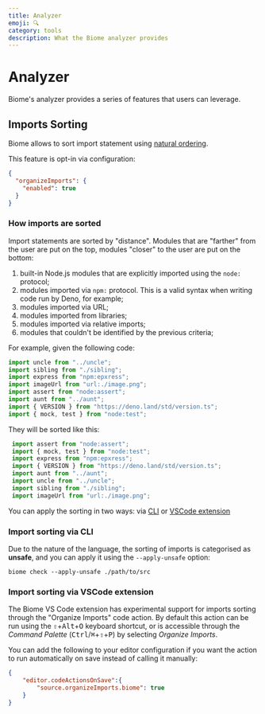 ```yaml
---
title: Analyzer
emoji: 🔍
category: tools
description: What the Biome analyzer provides
---
```


# Analyzer

Biome's analyzer provides a series of features that users can leverage.


## Imports Sorting

Biome allows to sort import statement using [natural ordering](https://en.wikipedia.org/wiki/Natural_sort_order).

This feature is opt-in via configuration:

```json
{
  "organizeImports": {
    "enabled": true
  }
}
```

### How imports are sorted

Import statements are sorted by "distance". Modules that are "farther" from the user are put on the top, modules "closer" to the user are put on the bottom:

1. built-in Node.js modules that are explicitly imported using the `node:` protocol;
2. modules imported via `npm:` protocol. This is a valid syntax when writing code run by Deno, for example;
3. modules imported via URL;
4. modules imported from libraries;
5. modules imported via relative imports;
6. modules that couldn't be identified by the previous criteria;

For example, given the following code:

```js
import uncle from "../uncle";
import sibling from "./sibling";
import express from "npm:epxress";
import imageUrl from "url:./image.png";
import assert from "node:assert";
import aunt from "../aunt";
import { VERSION } from "https://deno.land/std/version.ts";
import { mock, test } from "node:test";
```

They will be sorted like this:

```js
 import assert from "node:assert";
 import { mock, test } from "node:test";
 import express from "npm:epxress";
 import { VERSION } from "https://deno.land/std/version.ts";
 import aunt from "../aunt";
 import uncle from "../uncle";
 import sibling from "./sibling";
 import imageUrl from "url:./image.png";
```


You can apply the sorting in two ways: via [CLI](#import-sorting-via-cli) or [VSCode extension](#import-sorting-via-vscode-extension)

### Import sorting via CLI

Due to the nature of the language, the sorting of imports is categorised as **unsafe**, and you can apply it using the `--apply-unsafe` option:

```shell
biome check --apply-unsafe ./path/to/src
```

### Import sorting via VSCode extension


The Biome VS Code extension has experimental support for imports sorting through the "Organize Imports" code action. By default this action can be run using the <kbd title="Shift">⇧</kbd>+<kbd>Alt</kbd>+<kbd>O</kbd> keyboard shortcut, or is accessible through the _Command Palette_ (<kbd>Ctrl</kbd>/<kbd title="Cmd">⌘</kbd>+<kbd title="Shift">⇧</kbd>+<kbd>P</kbd>) by selecting _Organize Imports_.

You can add the following to your editor configuration if you want the action to run automatically on save instead of calling it manually:

```json
{
	"editor.codeActionsOnSave":{
		"source.organizeImports.biome": true
	}
}
```




